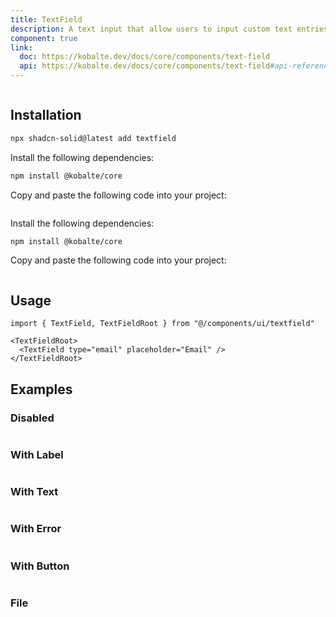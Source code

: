 ```yaml
---
title: TextField
description: A text input that allow users to input custom text entries with a keyboard.
component: true
link:
  doc: https://kobalte.dev/docs/core/components/text-field
  api: https://kobalte.dev/docs/core/components/text-field#api-reference
---
```


<ComponentPreview name="textfield-demo" >

```tsx file=<rootDir>/src/registry/tailwindcss/examples/textfield-demo.tsx

```

</ComponentPreview>

## Installation

<ComponentInstallation >

```bash
npx shadcn-solid@latest add textfield
```

<Step >

<StepItem>Install the following dependencies:</StepItem>

```bash
npm install @kobalte/core
```

<StepItem>Copy and paste the following code into your project:</StepItem>
```tsx file=<rootDir>/src/registry/tailwindcss/ui/textfield.tsx
```

</Step>

<Step >

<StepItem>Install the following dependencies:</StepItem>

```bash
npm install @kobalte/core
```

<StepItem>Copy and paste the following code into your project:</StepItem>
```tsx file=<rootDir>/../packages/unocss/ui/textfield.tsx
```

</Step>

</ComponentInstallation>

## Usage

```tsx
import { TextField, TextFieldRoot } from "@/components/ui/textfield"
```

```tsx
<TextFieldRoot>
  <TextField type="email" placeholder="Email" />
</TextFieldRoot>
```

## Examples

### Disabled

<ComponentPreview name="textfield-disabled" >

```tsx file=<rootDir>/src/registry/tailwindcss/examples/textfield-disabled.tsx

```

</ComponentPreview>

### With Label

<ComponentPreview name="textfield-with-label" >

```tsx file=<rootDir>/src/registry/tailwindcss/examples/textfield-with-label.tsx

```

</ComponentPreview>

### With Text

<ComponentPreview name="textfield-with-text" >

```tsx file=<rootDir>/src/registry/tailwindcss/examples/textfield-with-text.tsx

```

</ComponentPreview>

### With Error

<ComponentPreview name="textfield-with-error" >

```tsx file=<rootDir>/src/registry/tailwindcss/examples/textfield-with-error.tsx

```

</ComponentPreview>

### With Button

<ComponentPreview name="textfield-with-button" >

```tsx file=<rootDir>/src/registry/tailwindcss/examples/textfield-with-button.tsx

```

</ComponentPreview>

### File

<ComponentPreview name="textfield-file" >

```tsx file=<rootDir>/src/registry/tailwindcss/examples/textfield-file.tsx

```

</ComponentPreview>
